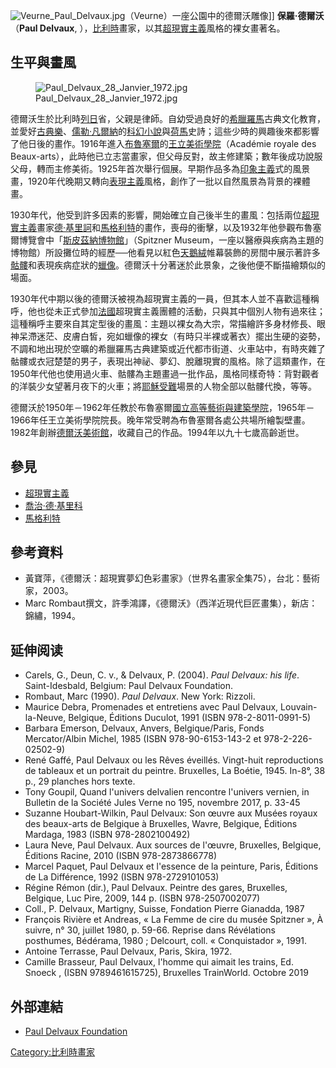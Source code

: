 [[File:Veurne_Paul_Delvaux.jpg|thumb]]（Veurne）一座公園中的德爾沃雕像]]
'''保羅·德爾沃'''（'''Paul Delvaux''', {{bd|1897年|9月23日|1994年|7月20日|catIdx=Delvaux, Paul}}），[[比利時|比利時]]畫家，以其[[超現實主義|超現實主義]]風格的裸女畫著名。

==生平與畫風==
[[Image:Paul_Delvaux_28_Janvier_1972.jpg|thumb]]

德爾沃生於比利時[[列日|列日]]省，父親是律師。自幼受過良好的[[古希臘|希臘]][[古羅馬|羅馬]]古典文化教育，並愛好[[古典樂|古典樂]]、[[儒勒·凡爾納|儒勒·凡爾納]]的[[科幻小說|科幻小說]]與[[荷馬|荷馬]]史詩；這些少時的興趣後來都影響了他日後的畫作。1916年進入[[布魯塞爾|布魯塞爾]]的[[王立美術學院|王立美術學院]]（Académie royale des Beaux-arts），此時他已立志當畫家，但父母反對，故主修建築；數年後成功說服父母，轉而主修美術。1925年首次舉行個展。早期作品多為[[印象主義|印象主義]]式的風景畫，1920年代晚期又轉向[[表現主義|表現主義]]風格，創作了一批以自然風景為背景的裸體畫。

1930年代，他受到許多因素的影響，開始確立自己後半生的畫風：包括兩位[[超現實主義|超現實主義]]畫家[[喬治·德·基里科|德·基里訶]]和[[雷內·馬格利特|馬格利特]]的畫作，喪母的衝擊，以及1932年他參觀布魯塞爾博覽會中「[[斯皮茲納博物館|斯皮茲納博物館]]」（Spitzner Museum，一座以醫療與疾病為主題的博物館）所設攤位時的經歷──他看見以紅色[[天鵝絨|天鵝絨]]帷幕裝飾的房間中展示著許多[[骷髏|骷髏]]和表現疾病症狀的[[蠟像|蠟像]]。德爾沃十分著迷於此景象，之後他便不斷描繪類似的場面。

1930年代中期以後的德爾沃被視為超現實主義的一員，但其本人並不喜歡這種稱呼，他也從未正式參加[[法國|法國]]超現實主義團體的活動，只與其中個別人物有過來往；這種稱呼主要來自其定型後的畫風：主題以裸女為大宗，常描繪許多身材修長、眼神呆滯迷茫、皮膚白皙，宛如蠟像的裸女（有時只半裸或著衣）擺出生硬的姿勢，不調和地出現於空曠的希臘羅馬古典建築或近代都市街道、火車站中，有時夾雜了骷髏或衣冠楚楚的男子，表現出神祕、夢幻、脫離現實的風格。除了這類畫作，在1950年代他也使用過火車、骷髏為主題畫過一批作品，風格同樣奇特：背對觀者的洋裝少女望著月夜下的火車；將[[耶穌受難|耶穌受難]]場景的人物全部以骷髏代換，等等。

德爾沃於1950年－1962年任教於布魯塞爾[[國立高等藝術與建築學院|國立高等藝術與建築學院]]，1965年－1966年任王立美術學院院長。晚年常受聘為布魯塞爾各處公共場所繪製壁畫。1982年創辦[[德爾沃美術館|德爾沃美術館]]，收藏自己的作品。1994年以九十七歲高齡逝世。

==參見==
*[[超現實主義|超現實主義]]
*[[喬治·德·基里科|喬治·德·基里科]]
*[[馬格利特|馬格利特]]
==參考資料==
*黃寶萍，《德爾沃：超現實夢幻色彩畫家》（世界名畫家全集75），台北：藝術家，2003。
*Marc Rombaut撰文，許季鴻譯，《德爾沃》（西洋近現代巨匠畫集），新店：錦繡，1994。

==延伸阅读==
*Carels, G., Deun, C. v., & Delvaux, P. (2004). ''Paul Delvaux: his life''. Saint-Idesbald, Belgium: Paul Delvaux Foundation. {{ISBN|90-76704-55-4}}
*Rombaut, Marc (1990). ''Paul Delvaux''. New York: Rizzoli. {{ISBN|0-8478-1201-4}}
*Maurice Debra, Promenades et entretiens avec Paul Delvaux, Louvain-la-Neuve, Belgique, Éditions Duculot, 1991 (ISBN 978-2-8011-0991-5)
*Barbara Emerson, Delvaux, Anvers, Belgique/Paris, Fonds Mercator/Albin Michel, 1985 (ISBN 978-90-6153-143-2 et 978-2-226-02502-9)
*René Gaffé, Paul Delvaux ou les Rêves éveillés. Vingt-huit reproductions de tableaux et un portrait du peintre. Bruxelles, La Boétie, 1945. In-8°, 38 p., 29 planches hors texte.
*Tony Goupil, Quand l'univers delvalien rencontre l'univers vernien, in Bulletin de la Société Jules Verne no 195, novembre 2017, p. 33-45
*Suzanne Houbart-Wilkin, Paul Delvaux: Son œuvre aux Musées royaux des beaux-arts de Belgique à Bruxelles, Wavre, Belgique, Éditions Mardaga, 1983 (ISBN 978-2802100492)
*Laura Neve, Paul Delvaux. Aux sources de l'œuvre, Bruxelles, Belgique, Éditions Racine, 2010 (ISBN 978-2873866778)
*Marcel Paquet, Paul Delvaux et l'essence de la peinture, Paris, Éditions de La Différence, 1992 (ISBN 978-2729101053)
*Régine Rémon (dir.), Paul Delvaux. Peintre des gares, Bruxelles, Belgique, Luc Pire, 2009, 144 p. (ISBN 978-2507002077)
*Coll., P. Delvaux, Martigny, Suisse, Fondation Pierre Gianadda, 1987
*François Rivière et Andreas, « La Femme de cire du musée Spitzner », À suivre, n° 30, juillet 1980, p. 59-66. Reprise dans Révélations posthumes, Bédérama, 1980 ; Delcourt, coll. « Conquistador », 1991.
*Antoine Terrasse, Paul Delvaux, Paris, Skira, 1972.
*Camille Brasseur, Paul Delvaux, l'homme qui aimait les trains, Ed. Snoeck , (ISBN 9789461615725), Bruxelles TrainWorld. Octobre 2019

==外部連結==
*[http://www.delvauxmuseum.com/ Paul Delvaux Foundation] {{Wayback|url=http://www.delvauxmuseum.com/ |date=20181116215137 }}

{{Authority control}}
{{DEFAULTSORT:Delvaux, Paul}}

[[Category:比利時畫家|Category:比利時畫家]]